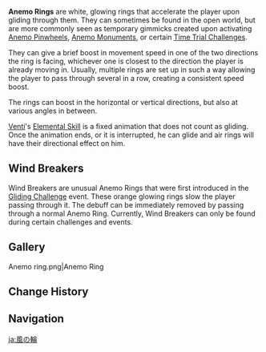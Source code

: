 {{Terminology Infobox
|image        = Anemo ring.png
|type         = Exploration
}}
'''Anemo Rings''' are white, glowing rings that accelerate the player upon gliding through them. They can sometimes be found in the open world, but are more commonly seen as temporary gimmicks created upon activating [[Anemo Pinwheel]]s, [[Anemo Monument]]s, or certain [[Time Trial Challenge]]s.

They can give a brief boost in movement speed in one of the two directions the ring is facing, whichever one is closest to the direction the player is already moving in. Usually, multiple rings are set up in such a way allowing the player to pass through several in a row, creating a consistent speed boost.

The rings can boost in the horizontal or vertical directions, but also at various angles in between.

[[Venti]]'s [[Elemental Skill]] is a fixed animation that does not count as gliding. Once the animation ends, or it is interrupted, he can glide and air rings will have their directional effect on him.

==Wind Breakers==
Wind Breakers are unusual Anemo Rings that were first introduced in the [[Gliding Challenge]] event. These orange glowing rings slow the player passing through it. The debuff can be immediately removed by passing through a normal Anemo Ring. Currently, Wind Breakers can only be found during certain challenges and events.

==Gallery==
<gallery>
Anemo ring.png|Anemo Ring
</gallery>

==Change History==
{{Change History|1.0}}

==Navigation==
{{Exploration Navbox}}

[[ja:風の輪]]